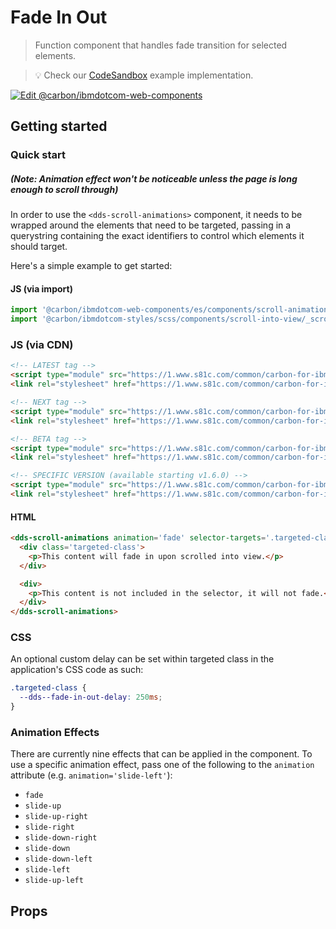 
# Fade In Out

> Function component that handles fade transition for selected elements.

> 💡 Check our
> [CodeSandbox](https://githubbox.com/carbon-design-system/carbon-for-ibm-dotcom/tree/master/packages/web-components/examples/codesandbox/components/scroll-animations)
> example implementation.

[![Edit @carbon/ibmdotcom-web-components](https://codesandbox.io/static/img/play-codesandbox.svg)](https://githubbox.com/carbon-design-system/carbon-for-ibm-dotcom/tree/master/packages/web-components/examples/codesandbox/components/scroll-animations)

## Getting started

### Quick start
##### (Note: Animation effect won't be noticeable unless the page is long enough to scroll through)

In order to use the `<dds-scroll-animations>` component, it needs to be wrapped around the elements that need to be targeted,
passing in a querystring containing the exact identifiers to control which elements it should target.

Here's a simple example to get started:

#### JS (via import)

```javascript
import '@carbon/ibmdotcom-web-components/es/components/scroll-animations/index.js'
import '@carbon/ibmdotcom-styles/scss/components/scroll-into-view/_scroll-into-view.scss';
```

### JS (via CDN)

```html
<!-- LATEST tag -->
<script type="module" src="https://1.www.s81c.com/common/carbon-for-ibm-dotcom/latest/scroll-animations.min.js"></script>
<link rel="stylesheet" href="https://1.www.s81c.com/common/carbon-for-ibm-dotcom/latest/scroll-animations.css" />

<!-- NEXT tag -->
<script type="module" src="https://1.www.s81c.com/common/carbon-for-ibm-dotcom/next/scroll-animations.min.js"></script>
<link rel="stylesheet" href="https://1.www.s81c.com/common/carbon-for-ibm-dotcom/next/scroll-animations.css" />

<!-- BETA tag -->
<script type="module" src="https://1.www.s81c.com/common/carbon-for-ibm-dotcom/beta/scroll-animations.min.js"></script>
<link rel="stylesheet" href="https://1.www.s81c.com/common/carbon-for-ibm-dotcom/beta/scroll-animations.css" />

<!-- SPECIFIC VERSION (available starting v1.6.0) -->
<script type="module" src="https://1.www.s81c.com/common/carbon-for-ibm-dotcom/v1.6.0/scroll-animations.min.js"></script>
<link rel="stylesheet" href="https://1.www.s81c.com/common/carbon-for-ibm-dotcom/v1.6.0/scroll-animations.css" />
```

#### HTML

```html
<dds-scroll-animations animation='fade' selector-targets='.targeted-class'>
  <div class='targeted-class'>
    <p>This content will fade in upon scrolled into view.</p>
  </div>

  <div>
    <p>This content is not included in the selector, it will not fade.</p>
  </div>
</dds-scroll-animations>
```

### CSS

An optional custom delay can be set within targeted class in the application's CSS code as such:

```css
.targeted-class {
  --dds--fade-in-out-delay: 250ms;
}
```

### Animation Effects

There are currently nine effects that can be applied in the component.
To use a specific animation effect, pass one of the following to the `animation` attribute (e.g. `animation='slide-left'`):

* `fade`
* `slide-up`
* `slide-up-right`
* `slide-right`
* `slide-down-right`
* `slide-down`
* `slide-down-left`
* `slide-left`
* `slide-up-left`

## Props

<Props of="dds-scroll-animations" />

<Description markdown={contributing} />
